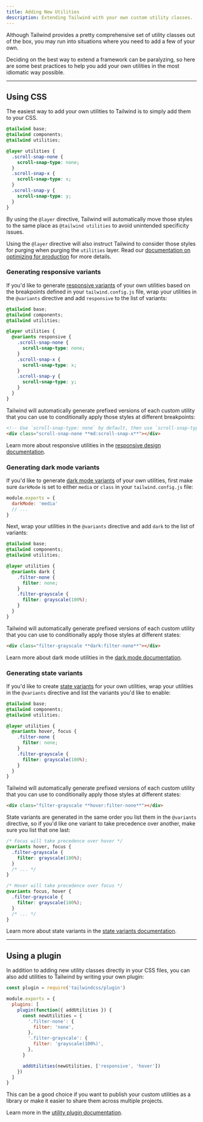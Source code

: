```yaml
---
title: Adding New Utilities
description: Extending Tailwind with your own custom utility classes.
---
```



Although Tailwind provides a pretty comprehensive set of utility classes out of the box, you may run into situations where you need to add a few of your own.

Deciding on the best way to extend a framework can be paralyzing, so here are some best practices to help you add your own utilities in the most idiomatic way possible.

---

## Using CSS

The easiest way to add your own utilities to Tailwind is to simply add them to your CSS.

```css
@tailwind base;
@tailwind components;
@tailwind utilities;

@layer utilities {
  .scroll-snap-none {
    scroll-snap-type: none;
  }
  .scroll-snap-x {
    scroll-snap-type: x;
  }
  .scroll-snap-y {
    scroll-snap-type: y;
  }
}
```

By using the `@layer` directive, Tailwind will automatically move those styles to the same place as `@tailwind utilities` to avoid unintended specificity issues.

Using the `@layer` directive will also instruct Tailwind to consider those styles for purging when purging the `utilities` layer. Read our [documentation on optimizing for production](/docs/optimizing-for-production) for more details.

### Generating responsive variants

If you'd like to generate [responsive variants](/docs/responsive-design) of your own utilities based on the breakpoints defined in your `tailwind.config.js` file, wrap your utilities in the `@variants` directive and add `responsive` to the list of variants:

```css
@tailwind base;
@tailwind components;
@tailwind utilities;

@layer utilities {
  @variants responsive {
    .scroll-snap-none {
      scroll-snap-type: none;
    }
    .scroll-snap-x {
      scroll-snap-type: x;
    }
    .scroll-snap-y {
      scroll-snap-type: y;
    }
  }
}
```

Tailwind will automatically generate prefixed versions of each custom utility that you can use to conditionally apply those styles at different breakpoints:

```html
<!-- Use `scroll-snap-type: none` by default, then use `scroll-snap-type: x` on medium screens and up -->
<div class="scroll-snap-none **md:scroll-snap-x**"></div>
```

Learn more about responsive utilities in the [responsive design documentation](/docs/responsive-design).

### Generating dark mode variants

If you'd like to generate [dark mode variants](/docs/dark-mode) of your own utilities, first make sure `darkMode` is set to either `media` or `class` in your `tailwind.config.js` file:

```js {{ filename: 'tailwind.config.js' }}
module.exports = {
  darkMode: 'media'
  // ...
}
```

Next, wrap your utilities in the `@variants` directive and add `dark` to the list of variants:

```css
@tailwind base;
@tailwind components;
@tailwind utilities;

@layer utilities {
  @variants dark {
    .filter-none {
      filter: none;
    }
    .filter-grayscale {
      filter: grayscale(100%);
    }
  }
}
```

Tailwind will automatically generate prefixed versions of each custom utility that you can use to conditionally apply those styles at different states:

```html
<div class="filter-grayscale **dark:filter-none**"></div>
```

Learn more about dark mode utilities in the [dark mode documentation](/docs/dark-mode).

### Generating state variants

If you'd like to create [state variants](/docs/hover-focus-and-other-states) for your own utilities, wrap your utilities in the `@variants` directive and list the variants you'd like to enable:

```css
@tailwind base;
@tailwind components;
@tailwind utilities;

@layer utilities {
  @variants hover, focus {
    .filter-none {
      filter: none;
    }
    .filter-grayscale {
      filter: grayscale(100%);
    }
  }
}
```

Tailwind will automatically generate prefixed versions of each custom utility that you can use to conditionally apply those styles at different states:

```html
<div class="filter-grayscale **hover:filter-none**"></div>
```

State variants are generated in the same order you list them in the `@variants` directive, so if you'd like one variant to take precedence over another, make sure you list that one last:

```css
/* Focus will take precedence over hover */
@variants hover, focus {
  .filter-grayscale {
    filter: grayscale(100%);
  }
  /* ... */
}

/* Hover will take precedence over focus */
@variants focus, hover {
  .filter-grayscale {
    filter: grayscale(100%);
  }
  /* ... */
}
```

Learn more about state variants in the [state variants documentation](/docs/hover-focus-and-other-states).

---

## Using a plugin

In addition to adding new utility classes directly in your CSS files, you can also add utilities to Tailwind by writing your own plugin:

```js {{ filename: 'tailwind.config.js' }}
const plugin = require('tailwindcss/plugin')

module.exports = {
  plugins: [
    plugin(function({ addUtilities }) {
      const newUtilities = {
        '.filter-none': {
          filter: 'none',
        },
        '.filter-grayscale': {
          filter: 'grayscale(100%)',
        },
      }

      addUtilities(newUtilities, ['responsive', 'hover'])
    })
  ]
}

```

This can be a good choice if you want to publish your custom utilities as a library or make it easier to share them across multiple projects.

Learn more in the [utility plugin documentation](/docs/plugins#adding-utilities).
